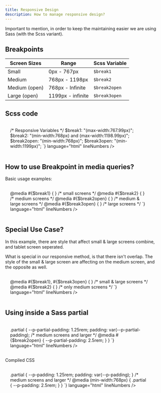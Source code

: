 ```yaml
---
title: Responsive Design
description: How to manage responsive design?
---
```


Important to mention, in order to keep the maintaining easier we are using Sass (with the Scss variant).
## Breakpoints

| Screen Sizes  | Range             | Scss Variable |
| ------------- | ----------------- | ------------- |
| Small         | 0px - 767px       | `$break1`     |
| Medium        | 768px - 1198px    | `$break2`     |
| Medium (open) | 768px - Infinite  | `$break2open` |
| Large  (open) | 1199px - infinite | `$break3open` |

## Scss code
<div class="box u-stretch" style="padding: 1rem; padding-right: 2.5rem;">
    <CodePreview
        client:load
        code={`
    <style language="scss">
/* Responsive Variables */
$break1:     "(max-width:767.99px)";
$break2:     "(min-width:768px) and (max-width:1198.99px)";
$break2open: "(min-width:768px)";
$break3open: "(min-width:1199px)";
    </style>
`}
        language="html"
        lineNumbers
    />
</div>

## How to use Breakpoint in media queries?
Basic usage examples:


<div class="box u-stretch" style="padding: 1rem; padding-right: 2.5rem;">
    <CodePreview
        client:load
        code={`
    <style>
        @media #{$break1} { } /* small screens */
        @media #{$break2} { } /* medium screens */
        @media #{$break2open} { } /* medium & large screens */
        @media #{$break3open} { } /* large screens */
    </style>
`}
        language="html"
        lineNumbers
    />
</div>

## Special Use Case?
In this example, there are style that affect small & large screens combine, and tablet screen seperated.

What is special in our responsive method, is that there isn't overlap. The style of the small & large screen are affecting on the medium screen, and the opposite as well.
<br />

<div class="box u-stretch" style="padding: 1rem; padding-right: 2.5rem;">
    <CodePreview
        client:load
        code={`
    <style>
        @media #{$break1},  #{$break3open} { } /* small & large screens */
        @media #{$break2} { } /* only medium screens */
    </style>
`}
        language="html"
        lineNumbers
    />
</div>

## Using inside a Sass partial
<div class="box u-stretch" style="padding: 1rem; padding-right: 2.5rem;">
    <CodePreview
        client:load
        code={`
    <style language="scss">
    .partial {
       --p-partial-padding: 1.25rem;
       padding: var(--p-partial-padding);
       /* medium screens and larger */
       @media #{$break2open} {
        --p-partial-padding: 2.5rem;
       }
    }
    </style>
`}
        language="html"
        lineNumbers
    />
</div>

Compiled CSS
<div class="box u-stretch" style="padding: 1rem; padding-right: 2.5rem;">
    <CodePreview
        client:load
        code={`
    <style>
    .partial {
       --p-padding: 1.25rem;
       padding: var(--p-padding);
    }
    /* medium screens and larger */
    @media (min-width:768px) {
        .partial {
            --p-padding: 2.5rem;
        }
    }
    </style>
`}
        language="html"
        lineNumbers
    />
</div>